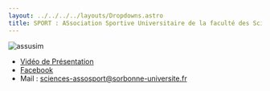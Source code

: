 ```yaml
---
layout: ../../../../layouts/Dropdowns.astro
title: SPORT : ASsociation Sportive Universitaire de la faculté des Sciences et Ingénierie et de la faculté de Médecine (ASSU SIM)
---
```

![assusim](/assets/assos/assusim.png)  
- [Vidéo de Présentation](https://www.youtube.com/watch?v=DP6MW5P1Yag)  
- [Facebook](https://www.facebook.com/AS.SorbonneU.Sces.Inge.Med/)  
- Mail : sciences-assosport@sorbonne-universite.fr